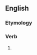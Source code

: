 ==English==

===Etymology===
{{suﬃx|accept|eth}}

===Verb===
{{en-verb form}}

# {{archaic third-person singular of|accept}}

{{count page|[[Wiktionary:Page count]]}}